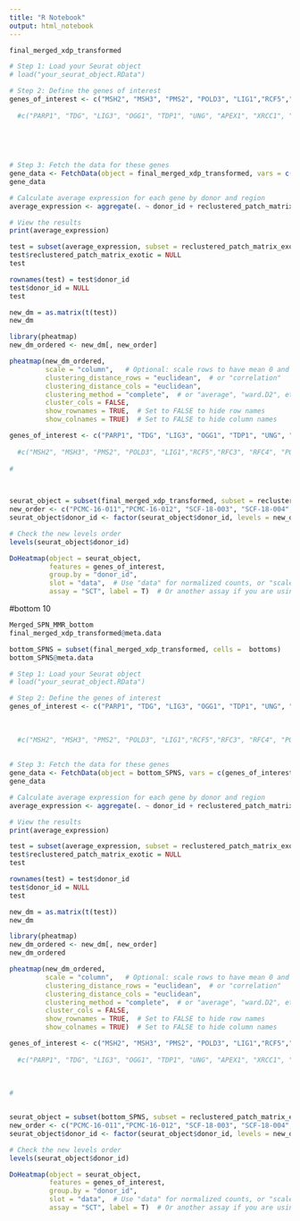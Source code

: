 ```yaml
---
title: "R Notebook"
output: html_notebook
---
```


```r
final_merged_xdp_transformed
```


```r
# Step 1: Load your Seurat object
# load("your_seurat_object.RData")

# Step 2: Define the genes of interest
genes_of_interest <- c("MSH2", "MSH3", "PMS2", "POLD3", "LIG1","RCF5","RFC3", "RFC4", "POLD2",  "MLH3", "MSH6", "FAN1", "POLE", "POLD4", "POLD1", "MLH1", "RFC2", "RCF1", "PMS1", "PCNA", "EXO1")
  
  #c("PARP1", "TDG", "LIG3", "OGG1", "TDP1", "UNG", "APEX1", "XRCC1", "NEIL1", "TOP1", "POLB", "HMGB1")
  
  
 
                       

# Step 3: Fetch the data for these genes
gene_data <- FetchData(object = final_merged_xdp_transformed, vars = c(genes_of_interest, "donor_id", "reclustered_patch_matrix_exotic"))
gene_data

# Calculate average expression for each gene by donor and region
average_expression <- aggregate(. ~ donor_id + reclustered_patch_matrix_exotic, data = gene_data, FUN = mean)

# View the results
print(average_expression)

```

```r
test = subset(average_expression, subset = reclustered_patch_matrix_exotic == "SPN_matrix")
test$reclustered_patch_matrix_exotic = NULL
test

rownames(test) = test$donor_id
test$donor_id = NULL
test

new_dm = as.matrix(t(test))
new_dm

library(pheatmap)
new_dm_ordered <- new_dm[, new_order]

pheatmap(new_dm_ordered,
         scale = "column",   # Optional: scale rows to have mean 0 and variance 1
         clustering_distance_rows = "euclidean",  # or "correlation"
         clustering_distance_cols = "euclidean",
         clustering_method = "complete",  # or "average", "ward.D2", etc.
         cluster_cols = FALSE, 
         show_rownames = TRUE,  # Set to FALSE to hide row names
         show_colnames = TRUE)  # Set to FALSE to hide column names

```

```r
genes_of_interest <- c("PARP1", "TDG", "LIG3", "OGG1", "TDP1", "UNG", "APEX1", "XRCC1", "NEIL1", "TOP1", "POLB", "HMGB1")
  
  #c("MSH2", "MSH3", "PMS2", "POLD3", "LIG1","RCF5","RFC3", "RFC4", "POLD2",  "MLH3", "MSH6", "FAN1", "POLE", "POLD4", "POLD1", "MLH1", "RFC2", "RCF1", "PMS1", "PCNA", "EXO1")
  
#  
  


seurat_object = subset(final_merged_xdp_transformed, subset = reclustered_patch_matrix_exotic == "SPN_matrix")
new_order <- c("PCMC-16-011","PCMC-16-012", "SCF-18-003", "SCF-18-004", "SCF-18-006", "SCF-19-009", "SCF-19-014",  "SCF-19-018", "SCF-20-023", "SCF_20-024", "SCF-20-025", "SCF-21-030", "SCF_22-043","SCF_21-037CM2","SCF-22-054CM", "SCF-22-058CF","SCF-23-068CM") 
seurat_object$donor_id <- factor(seurat_object$donor_id, levels = new_order)

# Check the new levels order
levels(seurat_object$donor_id)

DoHeatmap(object = seurat_object, 
          features = genes_of_interest, 
          group.by = "donor_id",
          slot = "data",  # Use "data" for normalized counts, or "scale.data" if you want scaled data
          assay = "SCT", label = T)  # Or another assay if you are using a different one
```









#bottom 10
```r
Merged_SPN_MMR_bottom
final_merged_xdp_transformed@meta.data
```

```r
bottom_SPNS = subset(final_merged_xdp_transformed, cells =  bottoms)
bottom_SPNS@meta.data
```


```r
# Step 1: Load your Seurat object
# load("your_seurat_object.RData")

# Step 2: Define the genes of interest
genes_of_interest <- c("PARP1", "TDG", "LIG3", "OGG1", "TDP1", "UNG", "APEX1", "XRCC1", "NEIL1", "TOP1", "POLB", "HMGB1")
  
  
  
  #c("MSH2", "MSH3", "PMS2", "POLD3", "LIG1","RCF5","RFC3", "RFC4", "POLD2",  "MLH3", "MSH6", "FAN1", "POLE", "POLD4", "POLD1", "MLH1", "RFC2", "RCF1", "PMS1", "PCNA", "EXO1")
  
 
# Step 3: Fetch the data for these genes
gene_data <- FetchData(object = bottom_SPNS, vars = c(genes_of_interest, "donor_id", "reclustered_patch_matrix_exotic"))
gene_data

# Calculate average expression for each gene by donor and region
average_expression <- aggregate(. ~ donor_id + reclustered_patch_matrix_exotic, data = gene_data, FUN = mean)

# View the results
print(average_expression)

```

```r
test = subset(average_expression, subset = reclustered_patch_matrix_exotic == "SPN_matrix")
test$reclustered_patch_matrix_exotic = NULL
test

rownames(test) = test$donor_id
test$donor_id = NULL
test
```


```r
new_dm = as.matrix(t(test))
new_dm
```


```r
library(pheatmap)
new_dm_ordered <- new_dm[, new_order]
new_dm_ordered
```


```r
pheatmap(new_dm_ordered,
         scale = "column",   # Optional: scale rows to have mean 0 and variance 1
         clustering_distance_rows = "euclidean",  # or "correlation"
         clustering_distance_cols = "euclidean",
         clustering_method = "complete",  # or "average", "ward.D2", etc.
         cluster_cols = FALSE, 
         show_rownames = TRUE,  # Set to FALSE to hide row names
         show_colnames = TRUE)  # Set to FALSE to hide column names

```


```r
genes_of_interest <- c("MSH2", "MSH3", "PMS2", "POLD3", "LIG1","RCF5","RFC3", "RFC4", "POLD2",  "MLH3", "MSH6", "FAN1", "POLE", "POLD4", "POLD1", "MLH1", "RFC2", "RCF1", "PMS1", "PCNA", "EXO1")
  
  #c("PARP1", "TDG", "LIG3", "OGG1", "TDP1", "UNG", "APEX1", "XRCC1", "NEIL1", "TOP1", "POLB", "HMGB1")
  
 
  
#  


seurat_object = subset(bottom_SPNS, subset = reclustered_patch_matrix_exotic == "SPN_matrix")
new_order <- c("PCMC-16-011","PCMC-16-012", "SCF-18-003", "SCF-18-004", "SCF-18-006", "SCF-19-009", "SCF-19-014",  "SCF-19-018", "SCF-20-023", "SCF_20-024", "SCF-20-025", "SCF-21-030", "SCF_22-043","SCF_21-037CM2","SCF-22-054CM", "SCF-22-058CF","SCF-23-068CM") 
seurat_object$donor_id <- factor(seurat_object$donor_id, levels = new_order)

# Check the new levels order
levels(seurat_object$donor_id)

DoHeatmap(object = seurat_object, 
          features = genes_of_interest, 
          group.by = "donor_id",
          slot = "data",  # Use "data" for normalized counts, or "scale.data" if you want scaled data
          assay = "SCT", label = T)  # Or another assay if you are using a different one
```



